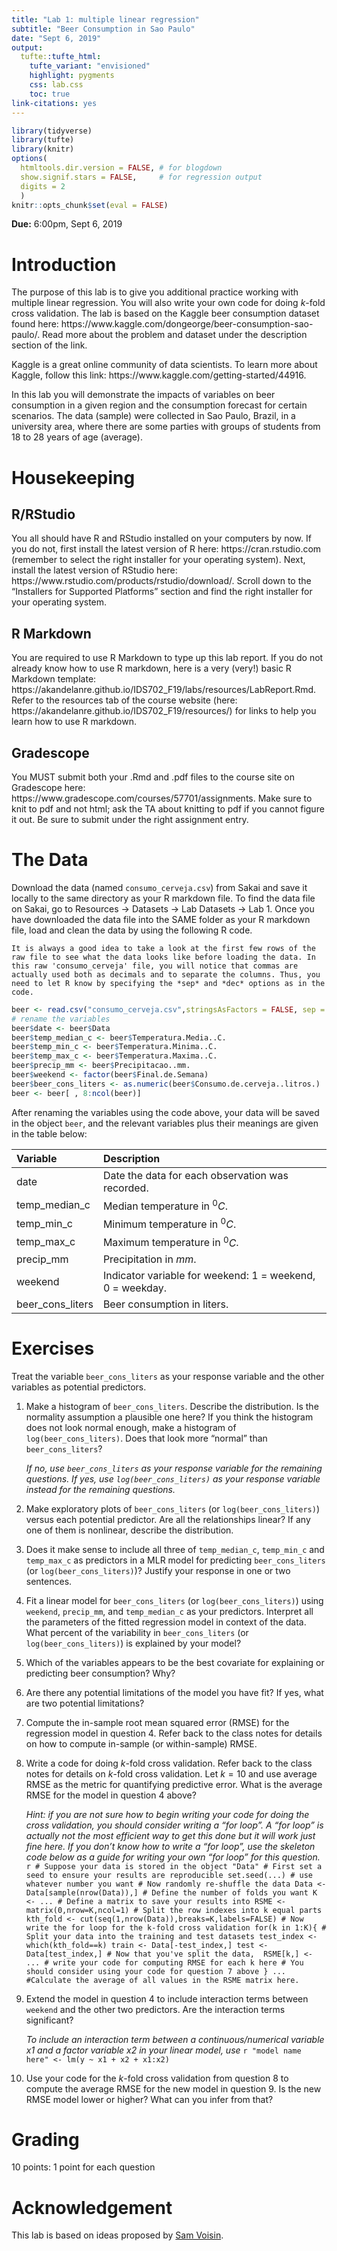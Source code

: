 ```yaml
---
title: "Lab 1: multiple linear regression"
subtitle: "Beer Consumption in Sao Paulo"
date: "Sept 6, 2019"
output: 
  tufte::tufte_html:
    tufte_variant: "envisioned"
    highlight: pygments
    css: lab.css
    toc: true
link-citations: yes
---
```


```r
library(tidyverse)
library(tufte)
library(knitr)
options(
  htmltools.dir.version = FALSE, # for blogdown
  show.signif.stars = FALSE,     # for regression output
  digits = 2
  )
knitr::opts_chunk$set(eval = FALSE)
```

**Due:** 6:00pm, Sept 6, 2019



# Introduction

The purpose of this lab is to give you additional practice working with multiple linear regression. You will also write your own code for doing $k$-fold cross validation. The lab is based on the Kaggle beer consumption dataset found here:  https://www.kaggle.com/dongeorge/beer-consumption-sao-paulo/. Read more about the problem and dataset under the description section of the link.

Kaggle is a great online community of data scientists. To learn more about Kaggle, follow this link: https://www.kaggle.com/getting-started/44916.

In this lab you will demonstrate the impacts of variables on beer consumption in a given region and the consumption forecast for certain scenarios. The data (sample) were collected in Sao Paulo, Brazil, in a university area, where there are some parties with groups of students from 18 to 28 years of age (average).
   
<!-- # Packages -->

<!-- In this lab we will work with the `tidyverse` and `broom` packages. We can install and load them with the following: -->

<!-- ```{marginfigure} -->
<!-- When you install the tidyverse package, a long list of packages get installed with it. However when you load it (with the `library` function) only a few of them get loaded, e.g. `dplyr`, `ggplot2`, and `forcats`. The broom package is installed with the tidyverse, but we need to load it separately in order to make use of it. -->
<!-- ``` -->

<!-- ```{r eval = FALSE} -->
<!-- install.packages("tidyverse") -->
<!-- library(tidyverse)  -->
<!-- library(broom) -->
<!-- ``` -->



# Housekeeping

## R/RStudio

You all should have R and RStudio installed on your computers by now. If you do not, first install the latest version of R here: https://cran.rstudio.com (remember to select the right installer for your operating system). Next, install the latest version of RStudio here: https://www.rstudio.com/products/rstudio/download/. Scroll down to the "Installers for Supported Platforms" section and find the right installer for your operating system.

## R Markdown

You are required to use R Markdown to type up this lab report. If you do not already know how to use R markdown, here is a very (very!) basic R Markdown template: https://akandelanre.github.io/IDS702_F19/labs/resources/LabReport.Rmd. Refer to the resources tab of the course website (here: https://akandelanre.github.io/IDS702_F19/resources/) for links to help you learn how to use R markdown. 

## Gradescope

You MUST submit both your .Rmd and .pdf files to the course site on Gradescope here: https://www.gradescope.com/courses/57701/assignments. Make sure to knit to pdf and not html; ask the TA about knitting to pdf if you cannot figure it out. Be sure to submit under the right assignment entry.

<!-- ## Create a GitHub account -->

<!-- Everyone should have a GitHub account by now. You won't need to use version control for this lab but you will need it for the team projects so you might as well create an account now. It is quite easy to use git/GitHub within RStudio If you have a GitHub account, skip the rest of this section.  -->

<!-- If you do not yet have a GitHub account, create one at https://github.com/. Try to incorporate your actual name and pick a name you will be comfortable revealing to your future boss! -->



<!-- # Warm up -->

<!-- **Pick one team member to complete the steps in this section while the others contribute to the discussion but do not actually touch the files on their computer.** -->

<!-- Before we introduce the data, let's warm up with some simple exercises. -->

<!-- ## YAML:  -->

<!-- Open the R Markdown (Rmd) file in your project, change the author name to your **team** name, and knit the document. -->

<!-- ## Committing and pushing changes: -->

<!-- - Go to the **Git** pane in your RStudio.  -->
<!-- - View the **Diff** and confirm that you are happy with the changes. -->
<!-- - Add a commit message like "Update team name" in the **Commit message** box and hit **Commit**. -->
<!-- - Click on **Push**. This will prompt a dialogue box where you first need to enter your user name, and then your password. -->

<!-- ## Pulling changes: -->

<!-- Now, the remaining team members who have not been concurrently making these changes on their projects should click on the **Pull** button in their Git pane and observe that the changes are now reflected on their projects as well. -->



# The Data

Download the data (named `consumo_cerveja.csv`) from Sakai and save it locally to the same directory as your R markdown file. To find the data file on Sakai, go to Resources $\rightarrow$ Datasets $\rightarrow$ Lab Datasets $\rightarrow$ Lab 1. Once you have downloaded the data file into the SAME folder as your R markdown file, load and clean the data by using the following R code.

```marginfigure
It is always a good idea to take a look at the first few rows of the raw file to see what the data looks like before loading the data. In this raw 'consumo_cerveja' file, you will notice that commas are actually used both as decimals and to separate the columns. Thus, you need to let R know by specifying the *sep* and *dec* options as in the code.
```

```r
beer <- read.csv("consumo_cerveja.csv",stringsAsFactors = FALSE, sep = ",",dec=",")
# rename the variables
beer$date <- beer$Data
beer$temp_median_c <- beer$Temperatura.Media..C.
beer$temp_min_c <- beer$Temperatura.Minima..C.
beer$temp_max_c <- beer$Temperatura.Maxima..C.
beer$precip_mm <- beer$Precipitacao..mm.
beer$weekend <- factor(beer$Final.de.Semana)
beer$beer_cons_liters <- as.numeric(beer$Consumo.de.cerveja..litros.)
beer <- beer[ , 8:ncol(beer)]
```

After renaming the variables using the code above, your data will be saved in the object `beer`, and the relevant variables plus their meanings are given in the table below:

Variable    | Description
:------------- | :------------ 
date | Date the data for each observation was recorded.
temp_median_c | Median temperature in $^0C$.
temp_min_c | Minimum temperature in $^0C$.
temp_max_c | Maximum temperature in $^0C$.
precip_mm  | Precipitation in $mm$.
weekend | Indicator variable for weekend: 1 = weekend, 0 = weekday.
beer_cons_liters | Beer consumption in liters.



# Exercises

Treat the variable `beer_cons_liters` as your response variable and the other variables as potential predictors.

1. Make a histogram of `beer_cons_liters`. Describe the distribution. Is the normality assumption a plausible one here? If you think the histogram does not look normal enough, make a histogram of `log(beer_cons_liters)`. Does that look more "normal" than `beer_cons_liters`? 

    *If no, use `beer_cons_liters` as your response variable for the remaining questions. If yes, use `log(beer_cons_liters)` as your response variable instead for the remaining questions.*

2. Make exploratory plots of `beer_cons_liters` (or `log(beer_cons_liters)`) versus each potential predictor. Are all the relationships linear? If any one of them is nonlinear, describe the distribution.

3. Does it make sense to include all three of `temp_median_c`, `temp_min_c` and `temp_max_c` as predictors in a MLR model for predicting `beer_cons_liters` (or `log(beer_cons_liters)`)? Justify your response in one or two sentences.

4. Fit a linear model for `beer_cons_liters` (or `log(beer_cons_liters)`) using `weekend`, `precip_mm`, and `temp_median_c` as your predictors. Interpret all the parameters of the fitted regression model in context of the data. What percent of the variability in `beer_cons_liters` (or `log(beer_cons_liters)`) is explained by your model?

5. Which of the variables appears to be the best covariate for explaining or predicting beer consumption? Why?

6. Are there any potential limitations of the model you have fit? If yes, what are two potential limitations?

7. Compute the in-sample root mean squared error (RMSE) for the regression model in question 4. Refer back to the class notes for details on how to compute in-sample (or within-sample) RMSE.

8. Write a code for doing $k$-fold cross validation. Refer back to the class notes for details on $k$-fold cross validation. Let $k=10$ and use average RMSE as the metric for quantifying predictive error. What is the average RMSE for the model in question 4 above?

    *Hint: if you are not sure how to begin writing your code for doing the cross validation, you should consider writing a "for loop". A "for loop" is actually not the most efficient way to get this done but it will work just fine here. If you don't know how to write a "for loop", use the skeleton code below as a guide for writing your own "for loop" for this question.*
    ```r
# Suppose your data is stored in the object "Data"
# First set a seed to ensure your results are reproducible
set.seed(...) # use whatever number you want
# Now randomly re-shuffle the data
Data <- Data[sample(nrow(Data)),]
# Define the number of folds you want
K <- ...
# Define a matrix to save your results into
RSME <- matrix(0,nrow=K,ncol=1)
# Split the row indexes into k equal parts
kth_fold <- cut(seq(1,nrow(Data)),breaks=K,labels=FALSE)
# Now write the for loop for the k-fold cross validation
for(k in 1:K){
# Split your data into the training and test datasets
test_index <- which(kth_fold==k)
train <- Data[-test_index,]
test <- Data[test_index,]
# Now that you've split the data, 
RSME[k,] <- ... # write your code for computing RMSE for each k here
# You should consider using your code for question 7 above
}
... #Calculate the average of all values in the RSME matrix here.
```

9. Extend the model in question 4 to include interaction terms between `weekend` and the other two predictors. Are the interaction terms significant?

    *To include an interaction term between a continuous/numerical variable x1 and a factor variable x2 in your linear model, use*
    ```r
"model name here" <- lm(y ~ x1 + x2 + x1:x2)
```

10. Use your code for the $k$-fold cross validation from question 8 to compute the average RMSE for the new model in question 9. Is the new RMSE model lower or higher? What can you infer from that?



# Grading

10 points: 1 point for each question



# Acknowledgement

This lab is based on ideas proposed by [Sam Voisin](https://stat.duke.edu/people/sam-voisin).
    